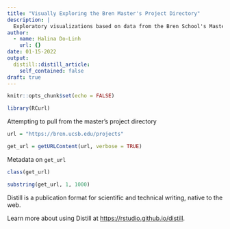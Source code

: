 ```yaml
---
title: "Visually Exploring the Bren Master's Project Directory"
description: |
  Exploratory visualizations based on data from the Bren School's Master's Project Directory.
author:
  - name: Halina Do-Linh
    url: {}
date: 01-15-2022
output:
  distill::distill_article:
    self_contained: false
draft: true
---
```



```r
knitr::opts_chunk$set(echo = FALSE)
```

```r
library(RCurl)
```

Attempting to pull from the master's project directory

```r
url = "https://bren.ucsb.edu/projects"
```

```r
get_url = getURLContent(url, verbose = TRUE)
```

Metadata on `get_url`

```r
class(get_url)
```

```r
substring(get_url, 1, 1000)
```


Distill is a publication format for scientific and technical writing, native to the web.

Learn more about using Distill at <https://rstudio.github.io/distill>.



